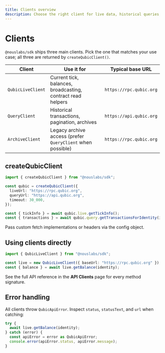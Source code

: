 ```yaml
---
title: Clients overview
description: Choose the right client for live data, historical queries, or legacy archives.
---
```


# Clients

`@nouslabs/sdk` ships three main clients. Pick the one that matches your use case; all three are returned by `createQubicClient()`.

| Client | Use it for | Typical base URL |
| --- | --- | --- |
| `QubicLiveClient` | Current tick, balances, broadcasting, contract read helpers | `https://rpc.qubic.org` |
| `QueryClient` | Historical transactions, pagination, archives | `https://api.qubic.org` |
| `ArchiveClient` | Legacy archive access (prefer `QueryClient` when possible) | `https://rpc.qubic.org` |

## createQubicClient

```ts
import { createQubicClient } from "@nouslabs/sdk";

const qubic = createQubicClient({
  liveUrl: "https://rpc.qubic.org",
  queryUrl: "https://api.qubic.org",
  timeout: 30_000,
});

const { tickInfo } = await qubic.live.getTickInfo();
const { transactions } = await qubic.query.getTransactionsForIdentity(identity);
```

Pass custom fetch implementations or headers via the config object.

## Using clients directly

```ts
import { QubicLiveClient } from "@nouslabs/sdk";

const live = new QubicLiveClient({ baseUrl: "https://rpc.qubic.org" });
const { balance } = await live.getBalance(identity);
```

See the full API reference in the **API Clients** page for every method signature.

## Error handling

All clients throw `QubicApiError`. Inspect `status`, `statusText`, and `url` when catching:

```ts
try {
  await live.getBalance(identity);
} catch (error) {
  const apiError = error as QubicApiError;
  console.error(apiError.status, apiError.message);
}
```
